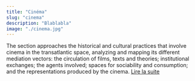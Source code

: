 ```yaml
---
title: "Cinéma"
slug: "cinema"
description: "Blablabla"
image: "./cinema.jpg"
---
```


The section approaches the historical and cultural practices that involve cinema in the transatlantic space, analyzing and mapping its different mediation vectors: the circulation of films, texts and theories; institutional exchanges; the agents involved; spaces for sociability and consumption; and the representations produced by the cinema.
[Lire la suite](./article.md)
